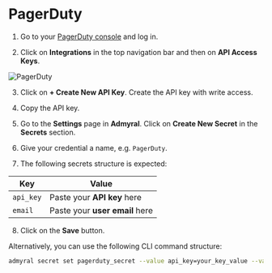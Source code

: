 # PagerDuty

1. Go to your [PagerDuty console](https://pagerduty.com) and log in.

2. Click on **Integrations** in the top navigation bar and then on **API Access Keys**.

![PagerDuty](/pagerduty_connect.png)

3. Click on **+ Create New API Key**. Create the API key with write access.

4. Copy the API key.

5. Go to the **Settings** page in **Admyral**. Click on **Create New Secret** in the **Secrets** section.

6. Give your credential a name, e.g. `PagerDuty`.

7. The following secrets structure is expected:

| Key       | Value                          |
| --------- | ------------------------------ |
| `api_key` | Paste your **API key** here    |
| `email`   | Paste your **user email** here |

8. Click on the **Save** button.

Alternatively, you can use the following CLI command structure:

```bash
admyral secret set pagerduty_secret --value api_key=your_key_value --value email=your_email
```
